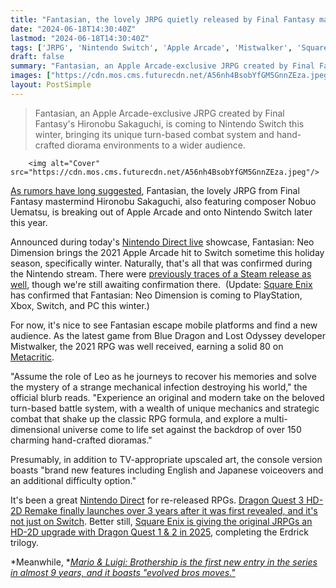 ```yaml
---
title: "Fantasian, the lovely JRPG quietly released by Final Fantasy mastermind Hironobu Sakaguchi years ago, is escaping Apple jail and coming to consoles and PC this year"
date: "2024-06-18T14:30:40Z"
lastmod: "2024-06-18T14:30:40Z"
tags: ['JRPG', 'Nintendo Switch', 'Apple Arcade', 'Mistwalker', 'Square Enix', 'Final Fantasy', 'Nintendo Direct', 'RPG', 'Dragon Quest', 'Mario & Luigi', 'Brothership']
draft: false
summary: "Fantasian, an Apple Arcade-exclusive JRPG created by Final Fantasy's Hironobu Sakaguchi, is coming to Nintendo Switch this winter, bringing its unique turn-based combat system and hand-crafted diorama environments to a wider audience."
images: ["https://cdn.mos.cms.futurecdn.net/A56nh4BsobYfGM5GnnZEza.jpeg"]
layout: PostSimple
---
```

> Fantasian, an Apple Arcade-exclusive JRPG created by Final Fantasy's Hironobu Sakaguchi, is coming to Nintendo Switch this winter, bringing its unique turn-based combat system and hand-crafted diorama environments to a wider audience.


        <img alt="Cover" src="https://cdn.mos.cms.futurecdn.net/A56nh4BsobYfGM5GnnZEza.jpeg"/>
        
[As rumors have long suggested](https://www.gamesradar.com/looks-like-the-acclaimed-jrpg-from-final-fantasys-creators-is-finally-coming-to-a-platform-where-you-can-actually-buy-it/), Fantasian, the lovely JRPG from Final Fantasy mastermind Hironobu Sakaguchi, also featuring composer Nobuo Uematsu, is breaking out of Apple Arcade and onto Nintendo Switch later this year. 

Announced during today's [Nintendo Direct live](https://www.gamesradar.com/gaming/events-conferences/nintendo-direct-june-2024-live-coverage-everything-announced/) showcase, Fantasian: Neo Dimension brings the 2021 Apple Arcade hit to Switch sometime this holiday season, specifically winter. Naturally, that's all that was confirmed during the Nintendo stream. There were [previously traces of a Steam release as well](https://www.gamesradar.com/final-fantasy-creators-latest-jrpg-could-be-released-from-apple-arcade-jail-and-i-couldnt-be-more-excited/), though we're still awaiting confirmation there.  (Update: [Square Enix](https://www.gamesradar.com/tag/square_enix/) has confirmed that Fantasian: Neo Dimension is coming to PlayStation, Xbox, Switch, and PC this winter.)  

For now, it's nice to see Fantasian escape mobile platforms and find a new audience. As the latest game from Blue Dragon and Lost Odyssey developer Mistwalker, the 2021 RPG was well received, earning a solid 80 on [<u>Metacritic</u>](https://www.metacritic.com/game/fantasian/).  

"Assume the role of Leo as he journeys to recover his memories and solve the mystery of a strange mechanical infection destroying his world," the official blurb reads. "Experience an original and modern take on the beloved turn-based battle system, with a wealth of unique mechanics and strategic combat that shake up the classic RPG formula, and explore a multi-dimensional universe come to life set against the backdrop of over 150 charming hand-crafted dioramas."

Presumably, in addition to TV-appropriate upscaled art, the console version boasts "brand new features including English and Japanese voiceovers and an additional difficulty option." 

It's been a great [Nintendo Direct](https://www.gamesradar.com/tag/nintendo-direct/) for re-released RPGs. [<u>Dragon Quest 3 HD-2D Remake finally launches over 3 years after it was first revealed, and it's not just on Switch</u>](https://www.gamesradar.com/games/dragon-quest/dragon-quest-3-hd-2d-remake-finally-launches-over-3-years-after-it-was-first-revealed-and-its-not-just-on-switch/). Better still, [<u>Square Enix is giving the original JRPGs an HD-2D upgrade with Dragon Quest 1 &amp; 2 in 2025</u>](https://www.gamesradar.com/games/dragon-quest/square-enix-is-giving-the-original-jrpgs-an-hd-2d-upgrade-with-dragon-quest-1-and-2-in-2025/), completing the Erdrick trilogy. 

*Meanwhile, *[<u><em>Mario &amp; Luigi: Brothership is the first new entry in the series in almost 9 years, and it boasts "evolved bros moves."</em></u>](https://www.gamesradar.com/games/action/mario-and-luigi-brothership-is-the-first-new-entry-in-the-rpg-series-in-almost-9-years-and-it-boasts-evolved-bros-moves/)
        